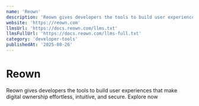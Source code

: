```yaml
---
name: 'Reown'
description: 'Reown gives developers the tools to build user experiences that make digital ownership effortless, intuitive, and secure. Explore now'
website: 'https://reown.com'
llmsUrl: 'https://docs.reown.com/llms.txt'
llmsFullUrl: 'https://docs.reown.com/llms-full.txt'
category: 'developer-tools'
publishedAt: '2025-08-26'
---
```


# Reown

Reown gives developers the tools to build user experiences that make digital ownership effortless, intuitive, and secure. Explore now
